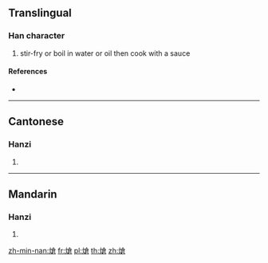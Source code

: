 {{also|炝}}
==Translingual==

===Han character===
{{Han char|rn=86|rad=火|as=10|sn=14|four=98861|canj=FOIR}}

# stir-fry or boil in water or oil then cook with a sauce

====References====
* {{Han ref|kx=0680.101|hdz=32223.170|uh=7197|ud=29079|bh=E2C4|bd=58052}}

----

==Cantonese==

===Hanzi===
{{yue-hanzi|jyut=|y=cheung3|sim=炝}}

# {{defn|lang=yue|sort=火10}}

----

==Mandarin==

===Hanzi===
{{cmn-hanzi|sim=炝|pin=[[qiàng]] ([[qiang4]])|wg=ch'iang<sup>4</sup>}}

# {{defn|lang=cmn|sort=火10}}

[[zh-min-nan:熗]]
[[fr:熗]]
[[pl:熗]]
[[th:熗]]
[[zh:熗]]